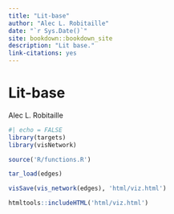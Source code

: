 ```yaml
---
title: "Lit-base"
author: "Alec L. Robitaille"
date: "`r Sys.Date()`"
site: bookdown::bookdown_site
description: "Lit base."
link-citations: yes
---
```




# Lit-base
Alec L. Robitaille


```r
#| echo = FALSE
library(targets)
library(visNetwork)

source('R/functions.R')

tar_load(edges)

visSave(vis_network(edges), 'html/viz.html')

htmltools::includeHTML('html/viz.html')
```
